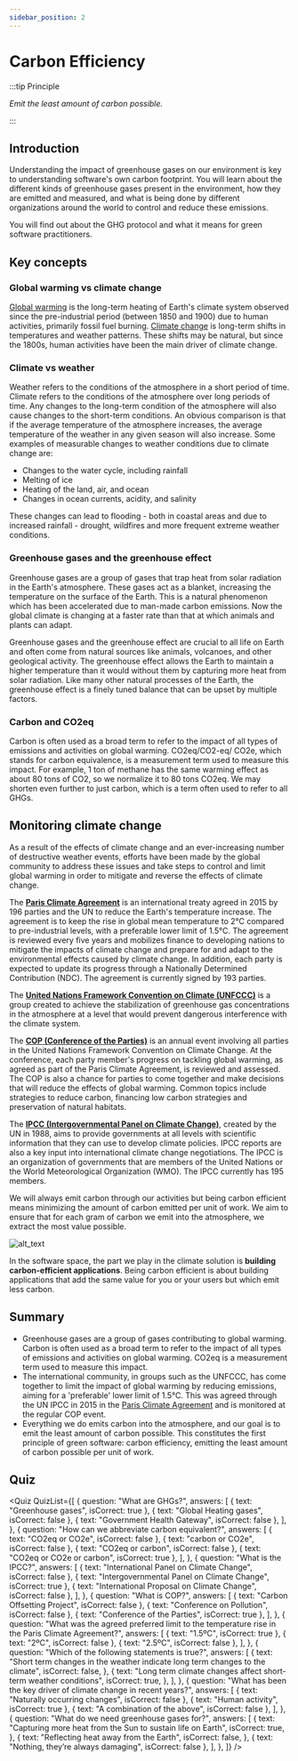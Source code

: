 ```yaml
---
sidebar_position: 2
---
```



# Carbon Efficiency

:::tip Principle

_Emit the least amount of carbon possible._

:::

## Introduction

Understanding the impact of greenhouse gases on our environment is key to understanding software's own carbon footprint. You will learn about the different kinds of greenhouse gases present in the environment, how they are emitted and measured, and what is being done by different organizations around the world to control and reduce these emissions.

You will find out about the GHG protocol and what it means for green software practitioners.

## Key concepts

### Global warming vs climate change

[Global warming](https://climate.nasa.gov/global-warming-vs-climate-change/) is the long-term heating of Earth's climate system observed since the pre-industrial period (between 1850 and 1900) due to human activities, primarily fossil fuel burning. [Climate change](https://climate.nasa.gov/global-warming-vs-climate-change/) is long-term shifts in temperatures and weather patterns. These shifts may be natural, but since the 1800s, human activities have been the main driver of climate change.

### Climate vs weather

Weather refers to the conditions of the atmosphere in a short period of time. Climate refers to the conditions of the atmosphere over long periods of time. Any changes to the long-term condition of the atmosphere will also cause changes to the short-term conditions. An obvious comparison is that if the average temperature of the atmosphere increases, the average temperature of the weather in any given season will also increase. Some examples of measurable changes to weather conditions due to climate change are:

- Changes to the water cycle, including rainfall
- Melting of ice
- Heating of the land, air, and ocean
- Changes in ocean currents, acidity, and salinity

These changes can lead to flooding - both in coastal areas and due to increased rainfall - drought, wildfires and more frequent extreme weather conditions.

### Greenhouse gases and the greenhouse effect

Greenhouse gases are a group of gases that trap heat from solar radiation in the Earth's atmosphere. These gases act as a blanket, increasing the temperature on the surface of the Earth. This is a natural phenomenon which has been accelerated due to man-made carbon emissions. Now the global climate is changing at a faster rate than that at which animals and plants can adapt.

Greenhouse gases and the greenhouse effect are crucial to all life on Earth and often come from natural sources like animals, volcanoes, and other geological activity. The greenhouse effect allows the Earth to maintain a higher temperature than it would without them by capturing more heat from solar radiation. Like many other natural processes of the Earth, the greenhouse effect is a finely tuned balance that can be upset by multiple factors.

### Carbon and CO2eq

Carbon is often used as a broad term to refer to the impact of all types of emissions and activities on global warming. CO2eq/CO2-eq/ CO2e, which stands for carbon equivalence, is a measurement term used to measure this impact. For example, 1 ton of methane has the same warming effect as about 80 tons of CO2, so we normalize it to 80 tons CO2eq. We may shorten even further to just carbon, which is a term often used to refer to all GHGs.

## Monitoring climate change

As a result of the effects of climate change and an ever-increasing number of destructive weather events, efforts have been made by the global community to address these issues and take steps to control and limit global warming in order to mitigate and reverse the effects of climate change.

The [**Paris Climate Agreement**](https://unfccc.int/process-and-meetings/the-paris-agreement/the-paris-agreement) is an international treaty agreed in 2015 by 196 parties and the UN to reduce the Earth's temperature increase. The agreement is to keep the rise in global mean temperature to 2°C compared to pre-industrial levels, with a preferable lower limit of 1.5°C. The agreement is reviewed every five years and mobilizes finance to developing nations to mitigate the impacts of climate change and prepare for and adapt to the environmental effects caused by climate change. In addition, each party is expected to update its progress through a Nationally Determined Contribution (NDC). The agreement is currently signed by 193 parties.

The [**United Nations Framework Convention on Climate (UNFCCC)**](https://unfccc.int/process-and-meetings/the-convention/what-is-the-united-nations-framework-convention-on-climate-change) is a group created to achieve the stabilization of greenhouse gas concentrations in the atmosphere at a level that would prevent dangerous interference with the climate system.

The [**COP (Conference of the Parties)**](https://unfccc.int/process/bodies/supreme-bodies/conference-of-the-parties-cop) is an annual event involving all parties in the United Nations Framework Convention on Climate Change. At the conference, each party member's progress on tackling global warming, as agreed as part of the Paris Climate Agreement, is reviewed and assessed. The COP is also a chance for parties to come together and make decisions that will reduce the effects of global warming. Common topics include strategies to reduce carbon, financing low carbon strategies and preservation of natural habitats.

The [**IPCC (Intergovernmental Panel on Climate Change)**](https://www.ipcc.ch/about/), created by the UN in 1988, aims to provide governments at all levels with scientific information that they can use to develop climate policies. IPCC reports are also a key input into international climate change negotiations. The IPCC is an organization of governments that are members of the United Nations or the World Meteorological Organization (WMO). The IPCC currently has 195 members.

We will always emit carbon through our activities but being carbon efficient means minimizing the amount of carbon emitted per unit of work. We aim to ensure that for each gram of carbon we emit into the atmosphere, we extract the most value possible.

![alt_text](../../src/images/02_monitoring_climate_change.png "image_tooltip")

In the software space, the part we play in the climate solution is **building carbon-efficient applications**. Being carbon efficient is about building applications that add the same value for you or your users but which emit less carbon.

## Summary

- Greenhouse gases are a group of gases contributing to global warming. Carbon is often used as a broad term to refer to the impact of all types of emissions and activities on global warming. CO2eq is a measurement term used to measure this impact.
- The international community, in groups such as the UNFCCC, has come together to limit the impact of global warming by reducing emissions, aiming for a 'preferable' lower limit of 1.5°C. This was agreed through the UN IPCC in 2015 in the [Paris Climate Agreement](https://unfccc.int/process-and-meetings/the-paris-agreement/the-paris-agreement) and is monitored at the regular COP event.
- Everything we do emits carbon into the atmosphere, and our goal is to emit the least amount of carbon possible. This constitutes the first principle of green software: carbon efficiency, emitting the least amount of carbon possible per unit of work.

## Quiz

<Quiz
  QuizList={[
    {
      question: "What are GHGs?",
      answers: [
        { text: "Greenhouse gases", isCorrect: true },
        { text: "Global Heating gases", isCorrect: false },
        { text: "Government Health Gateway", isCorrect: false },
      ],
    },
    {
      question: "How can we abbreviate carbon equivalent?",
      answers: [
        { text: "CO2eq or CO2e", isCorrect: false },
        { text: "carbon or CO2e", isCorrect: false },
        { text: "CO2eq or carbon", isCorrect: false },
        { text: "CO2eq or CO2e or carbon", isCorrect: true },
      ],
    },
    {
      question: "What is the IPCC?",
      answers: [
        { text: "International Panel on Climate Change", isCorrect: false },
        { text: "Intergovernmental Panel on Climate Change", isCorrect: true },
        { text: "International Proposal on Climate Change", isCorrect: false },
      ],
    },
    {
      question: "What is COP?",
      answers: [
        { text: "Carbon Offsetting Project", isCorrect: false },
        { text: "Conference on Pollution", isCorrect: false },
        { text: "Conference of the Parties", isCorrect: true },
      ],
    },
    {
      question:
        "What was the agreed preferred limit to the temperature rise in the Paris Climate Agreement?",
      answers: [
        { text: "1.5ºC", isCorrect: true },
        { text: "2ºC", isCorrect: false },
        { text: "2.5ºC", isCorrect: false },
      ],
    },
    {
      question: "Which of the following statements is true?",
      answers: [
        {
          text: "Short term changes in the weather indicate long term changes to the climate",
          isCorrect: false,
        },
        {
          text: "Long term climate changes affect short-term weather conditions",
          isCorrect: true,
        },
      ],
    },
    {
      question:
        "What has been the key driver of climate change in recent years?",
      answers: [
        { text: "Naturally occurring changes", isCorrect: false },
        { text: "Human activity", isCorrect: true },
        { text: "A combination of the above", isCorrect: false },
      ],
    },
    {
      question: "What do we need greenhouse gases for?",
      answers: [
        {
          text: "Capturing more heat from the Sun to sustain life on Earth",
          isCorrect: true,
        },
        {
          text: "Reflecting heat away from the Earth",
          isCorrect: false,
        },
        { text: "Nothing, they’re always damaging", isCorrect: false },
      ],
    },
  ]}
/>

